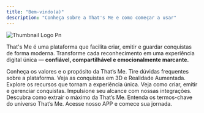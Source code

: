 ```yaml
---
title: "Bem-vindo(a)"
description: "Conheça sobre a That's Me e como começar a usar"
---
```


![Thumbnail Logo Pn](/images/ThumbnailLogo.png)

That's Me é uma plataforma que facilita criar, emitir e guardar conquistas de forma moderna. Transforme cada reconhecimento em uma experiência digital única  — **confiável, compartilhável e emocionalmente marcante.**

<CardGroup cols={3}>
  <Card title="Sobre nós" icon="sparkle" iconType="solid" color="#ffe2af" href="/introducao/sobre-nos">
    Conheça os valores e o propósito da That’s Me.
  </Card>
  <Card title="FAQ" icon="circle-question" iconType="solid" color="#ffe2af" href="/introducao/faq">
    Tire dúvidas frequentes sobre a plataforma.
  </Card>
  <Card title="3D e AR" icon="chart-scatter-3d" iconType="solid" color="#ffe2af" href="/introducao/3d-e-ar">
    Veja as conquistas em 3D e Realidade Aumentada.
  </Card>
  <Card title="Funcionalidades" icon="sparkles" iconType="solid" color="#ffe2af" href="/funcionalidades/mural-de-conquistas">
    Explore os recursos que tornam a experiência única.
  </Card>
  <Card title="Para emissores" icon="building" iconType="solid" color="#ffe2af" href="/para-emissores/loja-e-creditos">
    Veja como criar, emitir e gerenciar conquistas.
  </Card>
  <Card title="Integrações" icon="link-horizontal" iconType="solid" color="#ffe2af" href="/integracoes/linkedin">
    Impulsione seu alcance com nossas integrações.
  </Card>
  <Card title="Caso de Uso" icon="lightbulb" iconType="solid" color="#ffe2af" href="/casos-de-uso/corporativo-e-rh">
    Descubra como extrair o máximo da That’s Me.
  </Card>
  <Card title="Glossário" icon="bookmark" iconType="solid" color="#ffe2af" href="/glossario">
    Entenda os termos-chave do universo That’s Me.
  </Card>
  <Card title="APP" icon="sparkles" iconType="solid" color="#ffe2af" href="https://app.thatsme.com.br">
    Acesse nosso APP e comece sua jornada.
  </Card>
</CardGroup>